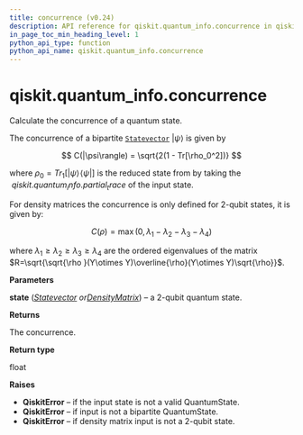 ```yaml
---
title: concurrence (v0.24)
description: API reference for qiskit.quantum_info.concurrence in qiskit v0.24
in_page_toc_min_heading_level: 1
python_api_type: function
python_api_name: qiskit.quantum_info.concurrence
---
```


<span id="qiskit-quantum-info-concurrence" />

# qiskit.quantum\_info.concurrence

<Function id="qiskit.quantum_info.concurrence" isDedicatedPage={true} github="https://github.com/qiskit/qiskit/tree/stable/0.16/qiskit/quantum_info/states/measures.py" signature="concurrence(state)">
  Calculate the concurrence of a quantum state.

  The concurrence of a bipartite [`Statevector`](qiskit.quantum_info.Statevector "qiskit.quantum_info.Statevector") $|\psi\rangle$ is given by

$$
C(|\psi\rangle) = \sqrt{2(1 - Tr[\rho_0^2])}
$$

  where $\rho_0 = Tr_1[|\psi\rangle\!\langle\psi|]$ is the reduced state from by taking the $~qiskit.quantum_info.partial_trace$ of the input state.

  For density matrices the concurrence is only defined for 2-qubit states, it is given by:

$$
C(\rho) = \max(0, \lambda_1 - \lambda_2 - \lambda_3 - \lambda_4)
$$

  where $\lambda _1 \ge \lambda _2 \ge \lambda _3 \ge \lambda _4$ are the ordered eigenvalues of the matrix $R=\sqrt{\sqrt{\rho }(Y\otimes Y)\overline{\rho}(Y\otimes Y)\sqrt{\rho}}$.

  **Parameters**

  **state** ([*Statevector*](qiskit.quantum_info.Statevector "qiskit.quantum_info.Statevector")  *or*[*DensityMatrix*](qiskit.quantum_info.DensityMatrix "qiskit.quantum_info.DensityMatrix")) – a 2-qubit quantum state.

  **Returns**

  The concurrence.

  **Return type**

  float

  **Raises**

  *   **QiskitError** – if the input state is not a valid QuantumState.
  *   **QiskitError** – if input is not a bipartite QuantumState.
  *   **QiskitError** – if density matrix input is not a 2-qubit state.
</Function>


